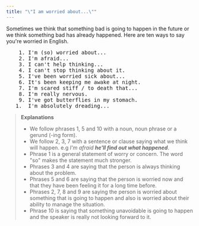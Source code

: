 ```yaml
---
title: "\"I am worried about...\""
---
```


Sometimes we think that something bad is going to happen in the future or we think something bad has already happened. Here are ten ways to say you're worried in English.

<pre className="text-xl font-semibold font-sans leading-3">
    1. I'm (so) worried about...
    2. I'm afraid...
    3. I can't help thinking...
    4. I can't stop thinking about it.
    5. I've been worried sick about...
    6. It's been keeping me awake at night.
    7. I'm scared stiff / to death that...
    8. I'm really nervous.
    9. I've got butterflies in my stomach.
   1.  I'm absolutely dreading...
</pre>

> __Explanations__
> - We follow phrases 1, 5 and 10 with a noun, noun phrase or a gerund (-ing form).
> - We follow 2, 3, 7 with a sentence or clause saying what we think will happen. e.g _I'm afraid **he'll find out what happened**_.
> - Phrase 1 is a general statement of worry or concern. The word "so" makes the statement much stronger.
> - Phrases 3 and 4 are saying that the person is always thinking about the problem.
> - Phrases 5 and 6 are saying that the person is worried now and that they have been feeling it for a long time before.
> - Phrases 2, 7, 8 and 9 are saying the person is worried about something that is going to happen and also is worried about their ability to manage the situation.
> - Phrase 10 is saying that something unavoidable is going to happen and the speaker is really not looking forward to it.
